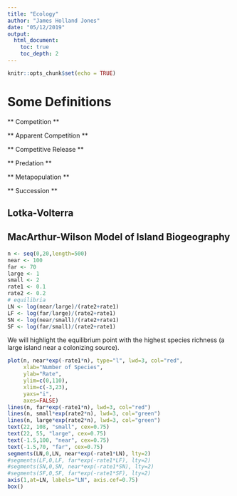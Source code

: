```yaml
---
title: "Ecology"
author: "James Holland Jones"
date: "05/12/2019"
output:
  html_document:
    toc: true
    toc_depth: 2
---
```


```r
knitr::opts_chunk$set(echo = TRUE)
```

# Some Definitions

** Competition **

** Apparent Competition **

** Competitive Release **

** Predation **

** Metapopulation **

** Succession **

## Lotka-Volterra

## MacArthur-Wilson Model of Island Biogeography

```r
n <- seq(0,20,length=500)
near <- 100
far <- 70
large <- 1
small <- 2
rate1 <- 0.1
rate2 <- 0.2
# equilibria
LN <- log(near/large)/(rate2+rate1)
LF <- log(far/large)/(rate2+rate1)
SN <- log(near/small)/(rate2+rate1)
SF <- log(far/small)/(rate2+rate1)
```

We will highlight the equilibrium point with the highest species richness (a large island near a colonizing source).

```r
plot(n, near*exp(-rate1*n), type="l", lwd=3, col="red",
     xlab="Number of Species", 
     ylab="Rate",
     ylim=c(0,110),
     xlim=c(-3,23),
     yaxs="i",
     axes=FALSE)
lines(n, far*exp(-rate1*n), lwd=3, col="red")
lines(n, small*exp(rate2*n), lwd=3, col="green")
lines(n, large*exp(rate2*n), lwd=3, col="green")
text(22, 108, "small", cex=0.75)
text(22, 55, "large", cex=0.75)
text(-1.5,100, "near", cex=0.75)
text(-1.5,70, "far", cex=0.75)
segments(LN,0,LN, near*exp(-rate1*LN), lty=2)
#segments(LF,0,LF, far*exp(-rate1*LF), lty=2)
#segments(SN,0,SN, near*exp(-rate1*SN), lty=2)
#segments(SF,0,SF, far*exp(-rate1*SF), lty=2)
axis(1,at=LN, labels="LN", axis.cef=0.75)
box()
```